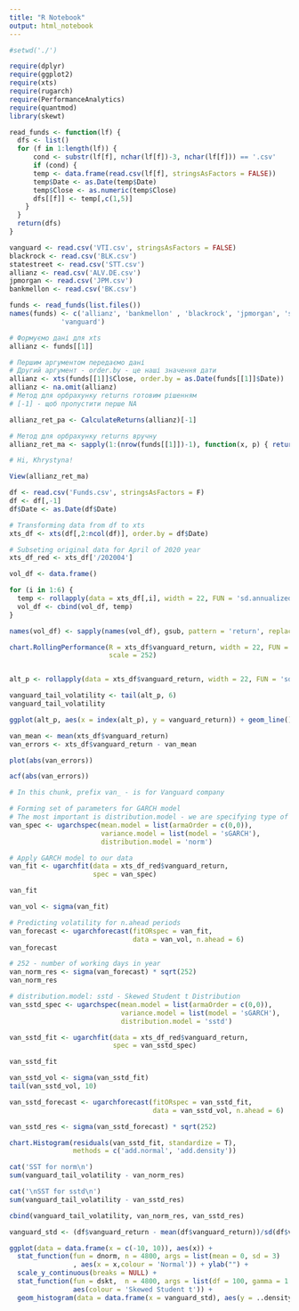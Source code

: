 ```yaml
---
title: "R Notebook"
output: html_notebook
---
```



```r
#setwd('./')
```

```r
require(dplyr)
require(ggplot2)
require(xts)
require(rugarch)
require(PerformanceAnalytics)
require(quantmod)
library(skewt)
```

```r
read_funds <- function(lf) {
  dfs <- list()
  for (f in 1:length(lf)) {
      cond <- substr(lf[f], nchar(lf[f])-3, nchar(lf[f])) == '.csv'
      if (cond) {
      temp <- data.frame(read.csv(lf[f], stringsAsFactors = FALSE))
      temp$Date <- as.Date(temp$Date)
      temp$Close <- as.numeric(temp$Close)
      dfs[[f]] <- temp[,c(1,5)]
    }
  }
  return(dfs)
}
```

```r
vanguard <- read.csv('VTI.csv', stringsAsFactors = FALSE)
blackrock <- read.csv('BLK.csv')
statestreet <- read.csv('STT.csv')
allianz <- read.csv('ALV.DE.csv')
jpmorgan <- read.csv('JPM.csv')
bankmellon <- read.csv('BK.csv')

funds <- read_funds(list.files())
names(funds) <- c('allianz', 'bankmellon' , 'blackrock', 'jpmorgan', 'statestreet', 
             'vanguard')
```

```r
# Формуємо дані для xts
allianz <- funds[[1]]

# Першим аргументом передаємо дані
# Другий аргумент - order.by - це наші значення дати
allianz <- xts(funds[[1]]$Close, order.by = as.Date(funds[[1]]$Date))
allianz <- na.omit(allianz)
# Метод для орбрахунку returns готовим рішенням
# [-1] - щоб пропустити перше NA

allianz_ret_pa <- CalculateReturns(allianz)[-1]

# Метод для орбрахунку returns вручну
allianz_ret_ma <- sapply(1:(nrow(funds[[1]])-1), function(x, p) { return((p[x+1] - p[x])/p[x]) }, funds[[1]]$Close)

# Hi, Khrystyna!
```

```r
View(allianz_ret_ma)
```
```r
df <- read.csv('Funds.csv', stringsAsFactors = F)
df <- df[,-1]
df$Date <- as.Date(df$Date)

# Transforming data from df to xts
xts_df <- xts(df[,2:ncol(df)], order.by = df$Date)

# Subseting original data for April of 2020 year
xts_df_red <- xts_df['/202004']

```

```r
vol_df <- data.frame()

for (i in 1:6) {
  temp <- rollapply(data = xts_df[,i], width = 22, FUN = 'sd.annualized', scale = 252)
  vol_df <- cbind(vol_df, temp)
}

names(vol_df) <- sapply(names(vol_df), gsub, pattern = 'return', replacement = 'volatility')

chart.RollingPerformance(R = xts_df$vanguard_return, width = 22, FUN = "sd.annualized",
                         scale = 252)


alt_p <- rollapply(data = xts_df$vanguard_return, width = 22, FUN = 'sd.annualized', scale = 252)

vanguard_tail_volatility <- tail(alt_p, 6)
vanguard_tail_volatility

ggplot(alt_p, aes(x = index(alt_p), y = vanguard_return)) + geom_line()
```

```r
van_mean <- mean(xts_df$vanguard_return)
van_errors <- xts_df$vanguard_return - van_mean

plot(abs(van_errors))

acf(abs(van_errors))
```

```r
# In this chunk, prefix van_ - is for Vanguard company

# Forming set of parameters for GARCH model
# The most important is distribution.model - we are specifying type of distribution 
van_spec <- ugarchspec(mean.model = list(armaOrder = c(0,0)),
                       variance.model = list(model = 'sGARCH'),
                       distribution.model = 'norm')

# Apply GARCH model to our data 
van_fit <- ugarchfit(data = xts_df_red$vanguard_return,
                     spec = van_spec)

van_fit

van_vol <- sigma(van_fit)

# Predicting volatility for n.ahead periods
van_forecast <- ugarchforecast(fitORspec = van_fit,
                               data = van_vol, n.ahead = 6)
van_forecast

# 252 - number of working days in year
van_norm_res <- sigma(van_forecast) * sqrt(252)
van_norm_res
```

```r
# distribution.model: sstd - Skewed Student t Distribution
van_sstd_spec <- ugarchspec(mean.model = list(armaOrder = c(0,0)),
                            variance.model = list(model = 'sGARCH'),
                            distribution.model = 'sstd')

van_sstd_fit <- ugarchfit(data = xts_df_red$vanguard_return,
                          spec = van_sstd_spec)

van_sstd_fit

van_sstd_vol <- sigma(van_sstd_fit)
tail(van_sstd_vol, 10)

van_sstd_forecast <- ugarchforecast(fitORspec = van_sstd_fit,
                                    data = van_sstd_vol, n.ahead = 6)

van_sstd_res <- sigma(van_sstd_forecast) * sqrt(252)

chart.Histogram(residuals(van_sstd_fit, standardize = T),
                methods = c('add.normal', 'add.density'))
```

```r
cat('SST for norm\n')
sum(vanguard_tail_volatility - van_norm_res)

cat('\nSST for sstd\n')
sum(vanguard_tail_volatility - van_sstd_res)

cbind(vanguard_tail_volatility, van_norm_res, van_sstd_res)
```


```r
vanguard_std <- (df$vanguard_return - mean(df$vanguard_return))/sd(df$vanguard_return)

ggplot(data = data.frame(x = c(-10, 10)), aes(x)) +
  stat_function(fun = dnorm, n = 4800, args = list(mean = 0, sd = 3)
                , aes(x = x,colour = 'Normal')) + ylab("") +
  scale_y_continuous(breaks = NULL) +
  stat_function(fun = dskt,  n = 4800, args = list(df = 100, gamma = 1.2), 
                aes(colour = 'Skewed Student t')) +
  geom_histogram(data = data.frame(x = vanguard_std), aes(y = ..density..), bins = 100, alpha = 0.3)

```

